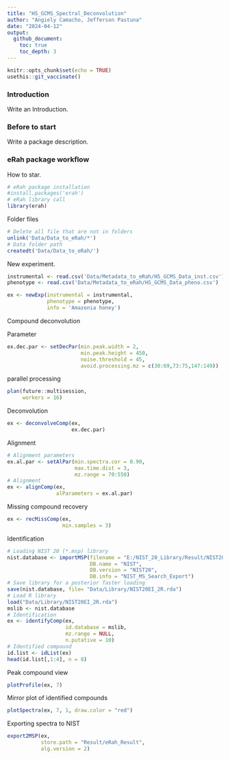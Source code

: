 ```yaml
---
title: "HS_GCMS_Spectral_Deconvolution"
author: "Angiely Camacho, Jefferson Pastuna"
date: "2024-04-12"
output:
  github_document:
    toc: true
    toc_depth: 3
---
```


```r

knitr::opts_chunk$set(echo = TRUE)
usethis::git_vaccinate()

```

### Introduction

Write an Introduction.

### Before to start

Write a package description.

### eRah package workflow

How to star.

```r

# eRah package installation
#install.packages('erah')
# eRah library call
library(erah)

```

Folder files

```r

# Delete all file that are not in folders
unlink('Data/Data_to_eRah/*')
# Data folder path
createdt('Data/Data_to_eRah/')

```

New experiment.


```r

instrumental <- read.csv('Data/Metadata_to_eRah/HS_GCMS_Data_inst.csv')
phenotype <- read.csv('Data/Metadata_to_eRah/HS_GCMS_Data_pheno.csv')

ex <- newExp(instrumental = instrumental,
             phenotype = phenotype,
             info = 'Amazonia honey')

```

Compound deconvolution

Parameter

```r

ex.dec.par <- setDecPar(min.peak.width = 2,
                        min.peak.height = 450,
                        noise.threshold = 45,
                        avoid.processing.mz = c(30:69,73:75,147:149))

```

parallel processing

```r

plan(future::multisession,
     workers = 16)

```

Deconvolution

```r

ex <- deconvolveComp(ex,
                     ex.dec.par)

```

Alignment

```r

# Alignment parameters
ex.al.par <- setAlPar(min.spectra.cor = 0.90,
                      max.time.dist = 3,
                      mz.range = 70:550)
# Alignment
ex <- alignComp(ex,
                alParameters = ex.al.par)

```

Missing compound recovery


```r

ex <- recMissComp(ex,
                  min.samples = 3)

```

Identification

```r

# Loading NIST 20 (*.msp) library
nist.database <- importMSP(filename = "E:/NIST_20_Library/Result/NIST20EI_2R.MSP",
                           DB.name = "NIST",
                           DB.version = "NIST20",
                           DB.info = "NIST_MS_Search_Export")
# Save library for a posterior faster loading
save(nist.database, file= "Data/Library/NIST20EI_2R.rda")
# Load R library
load("Data/Library/NIST20EI_2R.rda")
mslib <- nist.database
# Identification
ex <- identifyComp(ex,
                   id.database = mslib,
                   mz.range = NULL,
                   n.putative = 10)
# Identified compound
id.list <- idList(ex)
head(id.list[,1:4], n = 8)

```

Peak compound view

```r

plotProfile(ex, 7)

```

Mirror plot of identified compounds

```r

plotSpectra(ex, 7, 1, draw.color = "red")

```

Exporting spectra to NIST

```r

export2MSP(ex,
           store.path = "Result/eRah_Result",
           alg.version = 2)

```

